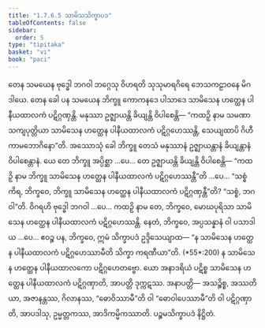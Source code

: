 ```yaml
---
title: "1.7.6.5 သာမိသသိက္ခာပဒ"
tableOfContents: false
sidebar:
  order: 5
type: "tipitaka"
basket: "vi"
book: "paci"
---
```



<DynamicBreadcrumb />

<Division number="631" book="paci" e="ch" v="2" p="260">

<Paragraph number="1960" book="paci">
တေန သမယေန ဗုဒ္ဓေါ ဘဂဝါ ဘဂ္ဂေသု ဝိဟရတိ သုသုမာရဂိရေ ဘေသကဠာဝနေ မိဂဒါယေ. တေန ခေါ ပန သမယေန ဘိက္ခူ ကောကနဒေ ပါသာဒေ သာမိသေန ဟတ္ထေန ပါနီယထာလကံ ပဋိဂ္ဂဏှန္တိ. မနုဿာ ဥဇ္ဈာယန္တိ ခိယျန္တိ ဝိပါစေန္တိ— “ကထဉှိ နာမ သမဏာ သကျပုတ္တိယာ သာမိသေန ဟတ္ထေန ပါနီယထာလကံ ပဋိဂ္ဂဟေဿန္တိ, သေယျထာပိ ဂိဟီ ကာမဘောဂိနော”တိ.
</Paragraph>

<Paragraph number="1961" book="paci">
အဿောသုံ ခေါ ဘိက္ခူ တေသံ မနုဿာနံ ဥဇ္ဈာယန္တာနံ ခိယျန္တာနံ ဝိပါစေန္တာနံ. ယေ တေ ဘိက္ခူ အပ္ပိစ္ဆာ …ပေ… တေ ဥဇ္ဈာယန္တိ ခိယျန္တိ ဝိပါစေန္တိ— “ကထဉှိ နာမ ဘိက္ခူ သာမိသေန ဟတ္ထေန ပါနီယထာလကံ ပဋိဂ္ဂဟေဿန္တီ”တိ …ပေ… “သစ္စံ ကိရ, ဘိက္ခဝေ, ဘိက္ခူ သာမိသေန ဟတ္ထေန ပါနီယထာလကံ ပဋိဂ္ဂဏှန္တီ”တိ? “သစ္စံ, ဘဂဝါ”တိ. ဝိဂရဟိ ဗုဒ္ဓေါ ဘဂဝါ …ပေ… ကထဉှိ နာမ တေ, ဘိက္ခဝေ, မောဃပုရိသာ သာမိသေန ဟတ္ထေန ပါနီယထာလကံ ပဋိဂ္ဂဟေဿန္တိ. နေတံ, ဘိက္ခဝေ, အပ္ပသန္နာနံ ဝါ ပသာဒါယ …ပေ… ဧဝဉ္စ ပန, ဘိက္ခဝေ, ဣမံ သိက္ခာပဒံ ဥဒ္ဒိသေယျာထ—
</Paragraph>

<Paragraph number="1962" book="paci">
<Emphasis>“န သာမိသေန ဟတ္ထေန ပါနီယထာလကံ ပဋိဂ္ဂဟေဿာမီတိ သိက္ခာ ကရဏီယာ”</Emphasis>တိ. (*55*:<Emphasis>200</Emphasis>)
</Paragraph>

<Paragraph number="1963" book="paci">
န သာမိသေန ဟတ္ထေန ပါနီယထာလကော ပဋိဂ္ဂဟေတဗ္ဗော. ယော အနာဒရိယံ ပဋိစ္စ သာမိသေန ဟတ္ထေန ပါနီယထာလကံ ပဋိဂ္ဂဏှာတိ, အာပတ္တိ ဒုက္ကဋဿ.
</Paragraph>

<Paragraph number="1964" book="paci">
အနာပတ္တိ— အသဉ္စိစ္စ, အဿတိယာ, အဇာနန္တဿ, ဂိလာနဿ, “ဓောဝိဿာမီ”တိ ဝါ “ဓောဝါပေဿာမီ”တိ ဝါ ပဋိဂ္ဂဏှာတိ, အာပဒါသု, ဥမ္မတ္တကဿ, အာဒိကမ္မိကဿာတိ.

</Paragraph>
</Division>

<Paragraph number="1965" type="center" book="paci">
ပဉ္စမသိက္ခာပဒံ နိဋ္ဌိတံ.
</Paragraph>